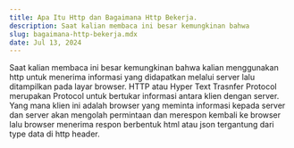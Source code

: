 ```yaml
---
title: Apa Itu Http dan Bagaimana Http Bekerja.
description: Saat kalian membaca ini besar kemungkinan bahwa 
slug: bagaimana-http-bekerja.mdx
date: Jul 13, 2024
---
```



Saat kalian membaca ini besar kemungkinan bahwa kalian menggunakan http untuk menerima informasi yang
didapatkan melalui server lalu ditampilkan pada layar browser. HTTP atau Hyper Text Trasnfer Protocol
merupakan Protocol untuk bertukar informasi antara klien dengan server. Yang mana klien ini adalah
browser yang meminta informasi kepada server dan server akan mengolah permintaan dan merespon kembali
ke browser lalu browser menerima respon berbentuk html atau json tergantung dari type data di http header.



<Component src=
'from a import b
a = "gaga"'>
</Component>